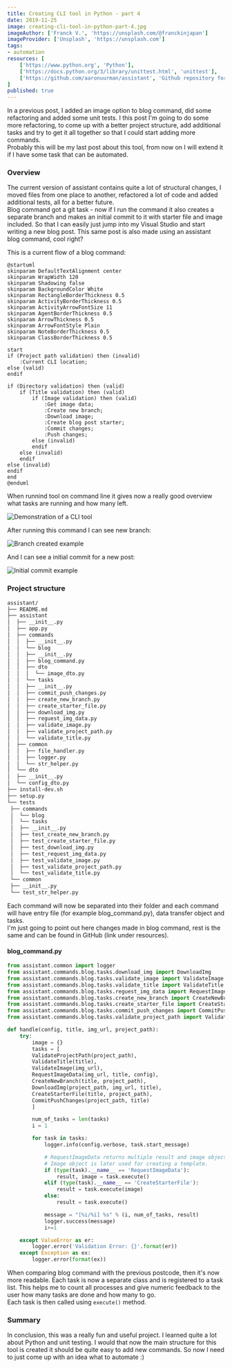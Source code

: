 ```yaml
---
title: Creating CLI tool in Python - part 4
date: 2019-11-25
image: creating-cli-tool-in-python-part-4.jpg
imageAuthor: ['Franck V.', 'https://unsplash.com/@franckinjapan']
imageProvider: ['Unsplash', 'https://unsplash.com']
tags:
- automation
resources: [
	['https://www.python.org', 'Python'],
	['https://docs.python.org/3/library/unittest.html', 'unittest'],
	['https://github.com/aaronuurman/assistant', 'Github repository for this post series']
]
published: true
---
```


In a previous post, I added an image option to blog command, did some refactoring and
added some unit tests. I this post I'm going to do some more refactoring, to come up with a better project structure, add additional tasks and try to get it all together so that I could start adding more commands. <br />
Probably this will be my last post about this tool, from now on I will extend it if I have some task that can be automated.

### Overview

The current version of assistant contains quite a lot of structural changes, I moved files from one place to another, refactored a lot of code and added additional tests, all for a better future.<br />
Blog command got a git task - now if I run the command it also creates a separate branch and makes an initial commit to it with starter file and image included. So that I can easily just jump into my Visual Studio and start writing a new blog post. This same post is also made using an assistant blog command, cool right?<br />

This is a current flow of a blog command:

<Modal>

```plantuml
@startuml
skinparam DefaultTextAlignment center
skinparam WrapWidth 120
skinparam Shadowing false
skinparam BackgroundColor White
skinparam RectangleBorderThickness 0.5
skinparam ActivityBorderThickness 0.5
skinparam ActivityArrowFontSize 11
skinparam AgentBorderThickness 0.5
skinparam ArrowThickness 0.5
skinparam ArrowFontStyle Plain
skinparam NoteBorderThickness 0.5
skinparam ClassBorderThickness 0.5

start
if (Project path validation) then (invalid)
	:Current CLI location;
else (valid)
endif

if (Directory validation) then (valid)
	if (Title validation) then (valid)
		if (Image validation) then (valid)
			:Get image data;
			:Create new branch;
			:Download image;
			:Create blog post starter;
			:Commit changes;
			:Push changes;
		else (invalid)
		endif
	else (invalid)
	endif
else (invalid)
endif
end
@enduml
```

</Modal>

When runnind tool on command line it gives now a really good overview what tasks are running and how many left.

<Modal>

<img src="https://i.imgur.com/ZqJzeVQ.gif" alt="Demonstration of a CLI tool" className="my-1" />

</Modal>

After running this command I can see new branch:

<Modal>

<img src="https://i.imgur.com/itlBHLh.png" alt="Branch created example" className="my-1" />

</Modal>

And I can see a initial commit for a new post:

<Modal>

<img src="https://i.imgur.com/eTKKVTr.png" alt="Initial commit example" className="my-1" />

</Modal>

### Project structure

```bash
assistant/
├── README.md
├── assistant
│  ├── __init__.py
│  ├── app.py
│  ├── commands
│  │  ├── __init__.py
│  │  └── blog
│  │  ├── __init__.py
│  │  ├── blog_command.py
│  │  ├── dto
│  │  │  └── image_dto.py
│  │  └── tasks
│  │  ├── __init__.py
│  │  ├── commit_push_changes.py
│  │  ├── create_new_branch.py
│  │  ├── create_starter_file.py
│  │  ├── download_img.py
│  │  ├── reguest_img_data.py
│  │  ├── validate_image.py
│  │  ├── validate_project_path.py
│  │  └── validate_title.py
│  ├── common
│  │  ├── file_handler.py
│  │  ├── logger.py
│  │  └── str_helper.py
│  └── dto
│  ├── __init__.py
│  └── config_dto.py
├── install-dev.sh
├── setup.py
└── tests
 ├── commands
 │  └── blog
 │  └── tasks
 │  ├── __init__.py
 │  ├── test_create_new_branch.py
 │  ├── test_create_starter_file.py
 │  ├── test_download_img.py
 │  ├── test_request_img_data.py
 │  ├── test_validate_image.py
 │  ├── test_validate_project_path.py
 │  └── test_validate_title.py
 └── common
 ├── __init__.py
 └── test_str_helper.py
```

Each command will now be separated into their folder and each command will have entry file (for example blog_command.py), data transfer object and tasks.<br />
I'm just going to point out here changes made in blog command, rest is the same and can be found in GitHub (link under resources).

#### blog_command.py

```python
from assistant.common import logger
from assistant.commands.blog.tasks.download_img import DownloadImg
from assistant.commands.blog.tasks.validate_image import ValidateImage
from assistant.commands.blog.tasks.validate_title import ValidateTitle
from assistant.commands.blog.tasks.reguest_img_data import RequestImageData
from assistant.commands.blog.tasks.create_new_branch import CreateNewBranch
from assistant.commands.blog.tasks.create_starter_file import CreateStarterFile
from assistant.commands.blog.tasks.commit_push_changes import CommitPushChanges
from assistant.commands.blog.tasks.validate_project_path import ValidateProjectPath

def handle(config, title, img_url, project_path):
	try:
		image = {}
		tasks = [
		ValidateProjectPath(project_path),
		ValidateTitle(title),
		ValidateImage(img_url),
		RequestImageData(img_url, title, config),
		CreateNewBranch(title, project_path),
		DownloadImg(project_path, img_url, title),
		CreateStarterFile(title, project_path),
		CommitPushChanges(project_path, title)
		]

		num_of_tasks = len(tasks)
		i = 1

		for task in tasks:
			logger.info(config.verbose, task.start_message)

			# RequestImageData returns multiple result and image object.
			# Image object is later used for creating a template.
			if (type(task).__name__ == 'RequestImageData'):
				result, image = task.execute()
			elif (type(task).__name__ == 'CreateStarterFile'):
				result = task.execute(image)
			else:
				result = task.execute()

			message = "[%i/%i] %s" % (i, num_of_tasks, result)
			logger.success(message)
			i+=1

	except ValueError as er:
		logger.error('Validation Error: {}'.format(er))
	except Exception as ex:
		logger.error(format(ex))

```

When comparing blog command with the previous postcode, then it's now more readable.
Each task is now a separate class and is registered to a task list. This helps me to count all processes and give numeric feedback to the user how many tasks are done and how many to go.<br />
Each task is then called using `execute()` method.

### Summary

In conclusion, this was a really fun and useful project. I learned quite a lot about Python and unit testing. I would that now the main structure for this tool is created it should be quite easy to add new commands. So now I need to just come up with an idea what to automate :)
